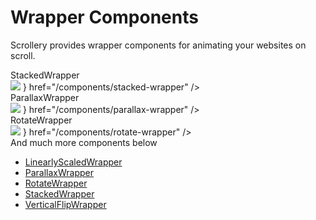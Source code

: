 
# Wrapper Components

Scrollery provides wrapper components for animating your websites on scroll.

<Cards>
  <Card
    className="h-[240px] border border-slate-100 transition-all duration-400 bg-slate-50 overflow-hidden hover:shadow-md"
    title={
      <div className="flex flex-col justify-between items-center gap-10 w-full h-full">
        <div className="border-b border-gray-200 w-full pb-4">
          <span className="w-max text-word-main">StackedWrapper</span>
        </div>
        <img
          src="/stacked-card-demo.png"
          className="pointer-events-none w-[150px]"
        />
      </div>
    }
    href="/components/stacked-wrapper"
  />
  <Card
    className="h-[240px] border border-slate-100 transition-all duration-400 bg-slate-50 overflow-hidden hover:shadow-md"
    title={
      <div className="flex flex-col justify-between items-center gap-8 w-full h-full">
        <div className="border-b border-gray-200 w-full pb-4">
          <span className="w-max text-word-main">ParallaxWrapper</span>
        </div>
        <img
          src="/parallax-card-demo.png"
          className="pointer-events-none w-[170px]"
        />
      </div>
    }
    href="/components/parallax-wrapper"
  />
  <Card
    className="h-[240px] border border-slate-100 transition-all duration-400 bg-slate-50 overflow-hidden hover:shadow-md"
    title={
      <div className="flex flex-col justify-between items-center gap-3.5 w-full h-full">
        <div className="border-b border-gray-200 w-full pb-4">
          <span className="w-max text-word-main">RotateWrapper</span>
        </div>
        <img
          src="/rotate-card-demo.png"
          className="pointer-events-none w-[180px]"
        />
      </div>
    }
    href="/components/rotate-wrapper"
  />
</Cards>

<div className="mt-4 flex w-full justify-center">
  And much more components below
</div>

- [LinearlyScaledWrapper](/components/linearly-scaled-wrapper)
- [ParallaxWrapper](/components/parallax-wrapper)
- [RotateWrapper](/components/rotate-wrapper)
- [StackedWrapper](/components/stacked-wrapper)
- [VerticalFlipWrapper](/components/vertical-flip-wrapper)
